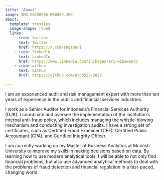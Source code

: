 ```yaml
---
title: "About"
image: IMG-20250906-WA0029.JPG
about:
  template: trestles
  image-shape: round
  links:
    - icon: twitter
      text: Twitter
      href: https://x.com/sagabari
    - icon: linkedin
      text: LinkedIn
      href: https://www.linkedin.com/in/bagas-ari-wibawanto
    - icon: github
      text: Github
      href: https://github.com/etc5523-2022

---
```

I am an experienced audit and risk management expert with more than ten years of experience in the public and financial services industries. 

I work as a Senior Auditor for Indonesia's Financial Services Authority (OJK). I coordinate and oversee the implementation of the institution's internal anti-fraud policy, which includes managing the whistle-blowing mechanism and conducting investigation audits. I have a strong set of certificates, such as Certified Fraud Examiner (CFE), Certified Public Accountant (CPA), and Certified Integrity Officer.

I am currently working on my Master of Business Analytics at Monash University to improve my skills in making decisions based on data. By learning how to use modern analytical tools, I will be able to not only find financial problems, but also use advanced analytical methods to deal with the problems of fraud detection and financial regulation in a fast-paced, changing world.

